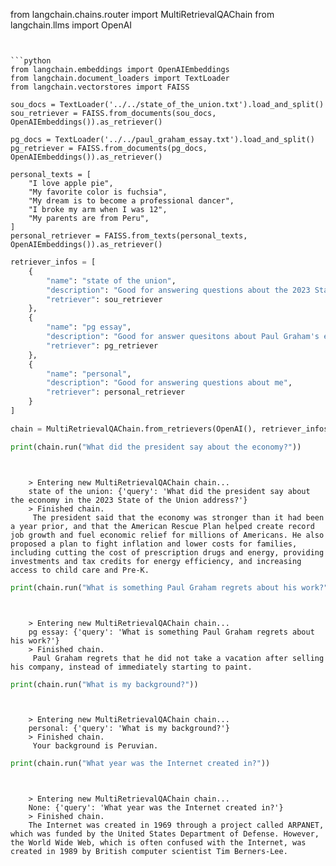 from langchain.chains.router import MultiRetrievalQAChain
from langchain.llms import OpenAI
```


```python
from langchain.embeddings import OpenAIEmbeddings
from langchain.document_loaders import TextLoader
from langchain.vectorstores import FAISS

sou_docs = TextLoader('../../state_of_the_union.txt').load_and_split()
sou_retriever = FAISS.from_documents(sou_docs, OpenAIEmbeddings()).as_retriever()

pg_docs = TextLoader('../../paul_graham_essay.txt').load_and_split()
pg_retriever = FAISS.from_documents(pg_docs, OpenAIEmbeddings()).as_retriever()

personal_texts = [
    "I love apple pie",
    "My favorite color is fuchsia",
    "My dream is to become a professional dancer",
    "I broke my arm when I was 12",
    "My parents are from Peru",
]
personal_retriever = FAISS.from_texts(personal_texts, OpenAIEmbeddings()).as_retriever()
```


```python
retriever_infos = [
    {
        "name": "state of the union", 
        "description": "Good for answering questions about the 2023 State of the Union address", 
        "retriever": sou_retriever
    },
    {
        "name": "pg essay", 
        "description": "Good for answer quesitons about Paul Graham's essay on his career", 
        "retriever": pg_retriever
    },
    {
        "name": "personal", 
        "description": "Good for answering questions about me", 
        "retriever": personal_retriever
    }
]
```


```python
chain = MultiRetrievalQAChain.from_retrievers(OpenAI(), retriever_infos, verbose=True)
```


```python
print(chain.run("What did the president say about the economy?"))
```

<CodeOutputBlock lang="python">

```
    
    
    > Entering new MultiRetrievalQAChain chain...
    state of the union: {'query': 'What did the president say about the economy in the 2023 State of the Union address?'}
    > Finished chain.
     The president said that the economy was stronger than it had been a year prior, and that the American Rescue Plan helped create record job growth and fuel economic relief for millions of Americans. He also proposed a plan to fight inflation and lower costs for families, including cutting the cost of prescription drugs and energy, providing investments and tax credits for energy efficiency, and increasing access to child care and Pre-K.
```

</CodeOutputBlock>


```python
print(chain.run("What is something Paul Graham regrets about his work?"))
```

<CodeOutputBlock lang="python">

```
    
    
    > Entering new MultiRetrievalQAChain chain...
    pg essay: {'query': 'What is something Paul Graham regrets about his work?'}
    > Finished chain.
     Paul Graham regrets that he did not take a vacation after selling his company, instead of immediately starting to paint.
```

</CodeOutputBlock>


```python
print(chain.run("What is my background?"))
```

<CodeOutputBlock lang="python">

```
    
    
    > Entering new MultiRetrievalQAChain chain...
    personal: {'query': 'What is my background?'}
    > Finished chain.
     Your background is Peruvian.
```

</CodeOutputBlock>


```python
print(chain.run("What year was the Internet created in?"))
```

<CodeOutputBlock lang="python">

```
    
    
    > Entering new MultiRetrievalQAChain chain...
    None: {'query': 'What year was the Internet created in?'}
    > Finished chain.
    The Internet was created in 1969 through a project called ARPANET, which was funded by the United States Department of Defense. However, the World Wide Web, which is often confused with the Internet, was created in 1989 by British computer scientist Tim Berners-Lee.
```

</CodeOutputBlock>
